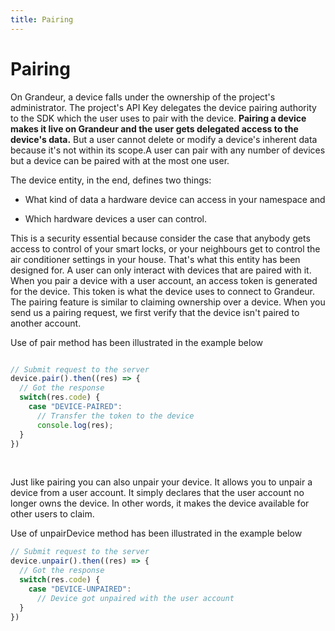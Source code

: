 ```yaml
---
title: Pairing
---
```


# Pairing

On Grandeur, a device falls under the ownership of the project's administrator. The project's API Key delegates the device pairing authority to the SDK which the user uses to pair with the device. **Pairing a device makes it live on Grandeur and the user gets delegated access to the device's data.** But a user cannot delete or modify a device's inherent data because it's not within its scope.A user can pair with any number of devices but a device can be paired with at the most one user.

The device entity, in the end, defines two things:

- What kind of data a hardware device can access in your namespace and

- Which hardware devices a user can control.

This is a security essential because consider the case that anybody gets access to control of your smart locks, or your neighbours get to control the air conditioner settings in your house. That's what this entity has been designed for. A user can only interact with devices that are paired with it.
When you pair a device with a user account, an access token is generated for the device. This token is what the device uses to connect to Grandeur. The pairing feature is similar to claiming ownership over a device. When you send us a pairing request, we first verify that the device isn't paired to another account.

Use of pair method has been illustrated in the example below

```js

// Submit request to the server
device.pair().then((res) => {
  // Got the response
  switch(res.code) {
    case "DEVICE-PAIRED":
      // Transfer the token to the device
      console.log(res);
  }
})
```

<ReactPlayer playing controls volume={0} width={832} height={468} url="/demos/guides/pair.webm" /><br />

Just like pairing you can also unpair your device. It allows you to unpair a device from a user account. It simply declares that the user account no longer owns the device. In other words, it makes the device available for other users to claim.

Use of unpairDevice method has been illustrated in the example below

```js
// Submit request to the server
device.unpair().then((res) => {
  // Got the response
  switch(res.code) {
    case "DEVICE-UNPAIRED": 
      // Device got unpaired with the user account
  }
})
```

<ReactPlayer playing controls volume={0} width={832} height={468} url="/demos/guides/unpair.webm" />